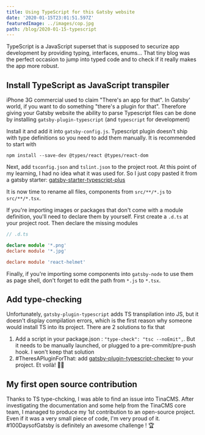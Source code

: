 ```yaml
---
title: Using TypeScript for this Gatsby website
date: '2020-01-15T23:01:51.597Z'
featuredImage: ../images/cop.jpg
path: /blog/2020-01-15-typescript
---
```


TypeScript is a JavaScript superset that is supposed to securize app development by providing typing, interfaces, enums...
That tiny blog was the perfect occasion to jump into typed code and to check if it really makes the app more robust.

## Install TypeScript as JavaScript transpiler

iPhone 3G commercial used to claim "There's an app for that". In Gatsby' world, if you want to do something "there's a plugin for that". Therefore giving your Gatsby website the ability to parse Typescript files can be done by installing `gatsby-plugin-typescript` (and `typescript` for development)

Install it and add it into `gatsby-config.js`. Typescript plugin doesn't ship with type definitions so you need to add them manually. It is recommended to start with

```shell
npm install --save-dev @types/react @types/react-dom
```

Next, add `tsconfig.json` and `tslint.json` to the project root. At this point of my learning, I had no idea what it was used for. So I just copy pasted it from a gatsby starter: [gatsby-starter-typescript-plus](https://github.com/resir014/gatsby-starter-typescript-plus)

It is now time to rename all files, components from `src/**/*.js` to `src/**/*.tsx`.

If you're importing images or packages that don't come with a module definition, you'll need to declare them by yourself. First create a `.d.ts` at your project root. Then declare the missing modules

```ts
// .d.ts

declare module '*.png'
declare module '*.jpg'

declare module 'react-helmet'
```

Finally, if you're importing some components into `gatsby-node` to use them as page shell, don't forget to edit the path from `*.js` to `*.tsx`.

## Add type-checking

Unfortunately, `gatsby-plugin-typescript` adds TS transpilation into JS, but it doesn't display compilation errors, which is the first reason why someone would install TS into its project. There are 2 solutions to fix that

1. Add a script in your package.json : `"type-check": "tsc --noEmit",`. But it needs to be manually launched, or plugged to a pre-commit/pre-push hook. I won't keep that solution
2. \#TheresAPluginForThat: add [gatsby-plugin-typescript-checker](https://www.gatsbyjs.org/packages/gatsby-plugin-typescript-checker/) to your project. Et voilà! 💁‍♀️

## My first open source contribution

Thanks to TS type-chcking, I was able to find an issue into TinaCMS. After investigating the documentation and some help from the TinaCMS core team, I managed to produce my 1st contribution to an open-source project. Even if it was a very small piece of code, I'm very proud of it. #100DaysofGatsby is definitely an awesome challenge ! 🏆
